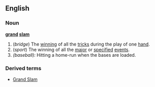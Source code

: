 ==English==

===Noun===
'''[[grand]] [[slam]]'''
#(''bridge'') The [[winning]] of all the [[trick]]s during the play of one [[hand]].<!--Hand?!  One ROUND.-->
#(''sport'') The winning of all the [[major]] or [[specified]] [[event]]s.
#''(baseball):'' Hitting a home-run when the bases are loaded.

===Derived terms===
*[[Grand Slam]]